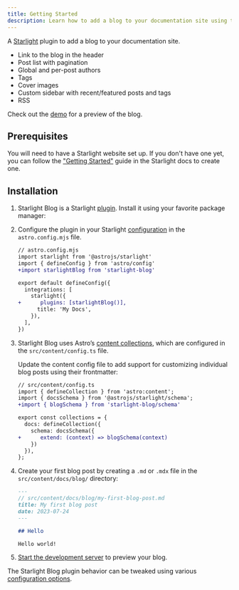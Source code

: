 ```yaml
---
title: Getting Started
description: Learn how to add a blog to your documentation site using the Starlight Blog plugin.
---
```


A [Starlight](https://starlight.astro.build) plugin to add a blog to your documentation site.

- Link to the blog in the header
- Post list with pagination
- Global and per-post authors
- Tags
- Cover images
- Custom sidebar with recent/featured posts and tags
- RSS

Check out the [demo](/blog/) for a preview of the blog.

## Prerequisites

You will need to have a Starlight website set up.
If you don't have one yet, you can follow the ["Getting Started"](https://starlight.astro.build/getting-started) guide in the Starlight docs to create one.

## Installation


<Steps>

1. Starlight Blog is a Starlight [plugin](https://starlight.astro.build/reference/plugins/). Install it using your favorite package manager:

   <PackageManagers pkg="starlight-blog" />

2. Configure the plugin in your Starlight [configuration](https://starlight.astro.build/reference/configuration/#plugins) in the `astro.config.mjs` file.

   ```diff lang="js"
   // astro.config.mjs
   import starlight from '@astrojs/starlight'
   import { defineConfig } from 'astro/config'
   +import starlightBlog from 'starlight-blog'

   export default defineConfig({
     integrations: [
       starlight({
   +      plugins: [starlightBlog()],
         title: 'My Docs',
       }),
     ],
   })
   ```

3. Starlight Blog uses Astro’s [content collections](https://docs.astro.build/en/guides/content-collections/), which are configured in the `src/content/config.ts` file.

   Update the content config file to add support for customizing individual blog posts using their frontmatter:

   ```diff lang="ts"
   // src/content/config.ts
   import { defineCollection } from 'astro:content';
   import { docsSchema } from '@astrojs/starlight/schema';
   +import { blogSchema } from 'starlight-blog/schema'

   export const collections = {
     docs: defineCollection({
       schema: docsSchema({
   +      extend: (context) => blogSchema(context)
       })
     }),
   };
   ```

4. Create your first blog post by creating a `.md` or `.mdx` file in the `src/content/docs/blog/` directory:

   ```md
   ---
   // src/content/docs/blog/my-first-blog-post.md
   title: My first blog post
   date: 2023-07-24
   ---

   ## Hello

   Hello world!
   ```

5. [Start the development server](https://starlight.astro.build/getting-started/#start-the-development-server) to preview your blog.

</Steps>

The Starlight Blog plugin behavior can be tweaked using various [configuration options](/configuration).
